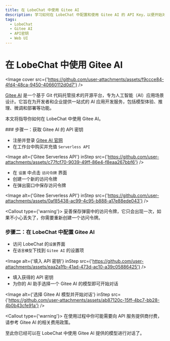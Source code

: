 ```yaml
---
title: 在 LobeChat 中使用 Gitee AI
description: 学习如何在 LobeChat 中配置和使用 Gitee AI 的 API Key，以便开始对话和交互。
tags:
  - LobeChat
  - Gitee AI
  - API密钥
  - Web UI
---
```


# 在 LobeChat 中使用 Gitee AI

<Image cover src={'https://github.com/user-attachments/assets/f9ccce84-4fd4-48ca-9450-40660112d0d7'} />

[Gitee AI](https://ai.gitee.com/) 是一个基于 Git 代码托管技术的开源平台，专为人工智能（AI）应用场景设计。它旨在为开发者和企业提供一站式的 AI 应用开发服务，包括模型体验、推理、微调和部署等功能。

本文将指导你如何在 LobeChat 中使用 Gitee AI。

<Steps>
  ### 步骤一：获取 Gitee AI 的 API 密钥

  - 注册并登录 [Gitee AI 官网](https://ai.gitee.com/)
  - 在工作台中购买并充值 `Serverless API`

  <Image alt={'Gitee Serverless API'} inStep src={'https://github.com/user-attachments/assets/c77fcf70-9039-49ff-86e4-f8eaa267bbf6'} />

  - 在 `设置` 中点击 `访问令牌` 界面
  - 创建一个新的访问令牌
  - 在弹出窗口中保存访问令牌

  <Image alt={'Gitee Serverless API'} inStep src={'https://github.com/user-attachments/assets/0af85438-ac99-4c95-b888-a17e88ede043'} />

  <Callout type={'warning'}>
    妥善保存弹窗中的访问令牌，它只会出现一次，如果不小心丢失了，你需要重新创建一个访问令牌。
  </Callout>

  ### 步骤二：在 LobeChat 中配置 Gitee AI

  - 访问 LobeChat 的`设置`界面
  - 在`语言模型`下找到 `Gitee AI` 的设置项

  <Image alt={'填入 API 密钥'} inStep src={'https://github.com/user-attachments/assets/eaa2a1fb-41ad-473d-ac10-a39c05886425'} />

  - 填入获得的 API 密钥
  - 为你的 AI 助手选择一个 Gitee AI 的模型即可开始对话

  <Image alt={'选择 Gitee AI 模型并开始对话'} inStep src={'https://github.com/user-attachments/assets/ab87120c-15ff-4bc7-bb28-4b0b43cfe91a'} />

  <Callout type={'warning'}>
    在使用过程中你可能需要向 API 服务提供商付费，请参考 Gitee AI 的相关费用政策。
  </Callout>
</Steps>

至此你已经可以在 LobeChat 中使用 Gitee AI 提供的模型进行对话了。

